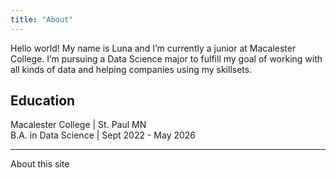 ```yaml
---
title: "About"
---
```


::: {#intro-heading}
Hello world! My name is Luna and I'm currently a junior at Macalester College. I'm pursuing a Data Science major to fulfill my goal of working with all kinds of data and helping companies using my skillsets.

## Education

Macalester College \| St. Paul MN <br> B.A. in Data Science \| Sept 2022 - May 2026
:::

------------------------------------------------------------------------

About this site

```r

```
